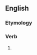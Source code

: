 ==English==

===Etymology===
{{suffix|en|acetify|ing}}

===Verb===
{{head|en|verb form}}

# {{present participle of|en|acetify|nocat=1}}